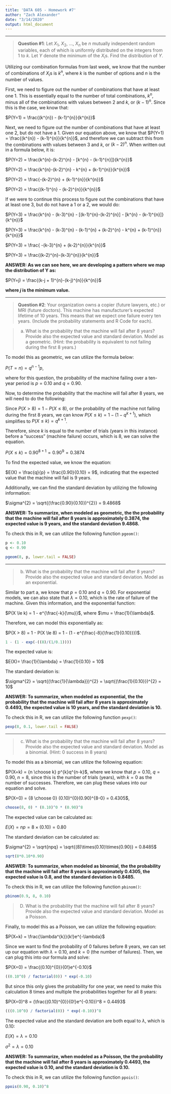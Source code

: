```yaml
---
title: 'DATA 605 - Homework #7'
author: "Zach Alexander"
date: "3/14/2020"
output: html_document
---
```


***

> **Question #1**: Let $X_{1}$, $X_{2}$, ..., $X_{n}$ be $n$ mutually independent random variables, each of which is uniformly distributed on the integers from 1 to $k$. Let $Y$ denote the minimum of the $X_{i}$s. Find the distribution of $Y$.

Utilizing our combination formulas from last week, we know that the number of combinations of $X_{i}$s is $k^{n}$, where $k$ is the number of options and $n$ is the number of values. 

First, we need to figure out the number of combinations that have at least one 1. This is essentially equal to the number of total combinations, $k^{n}$, minus all of the combinations with values between 2 and $k$, or $(k-1)^{n}$. Since this is the case, we know that:  

$P(Y=1) = \frac{(k^{n}) - (k-1)^{n}}{k^{n}}$  

Next, we need to figure out the number of combinations that have at least one 2, but do not have a 1. Given our equation above, we know that $P(Y=1) = \frac{(k^{n}) - (k-1)^{n}}{k^{n}}$, and therefore we can subtract this from the combinations with values between 3 and $k$, or $(k-2)^{n}$. When written out in a formula below, it is:  

$P(Y=2) = \frac{k^{n}-(k-2)^{n} - [k^{n} - (k-1)^{n}]}{k^{n}}$  

$P(Y=2) = \frac{k^{n}-(k-2)^{n} - k^{n} + (k-1)^{n}}{k^{n}}$  

$P(Y=2) = \frac{-(k-2)^{n} + (k-1)^{n}}{k^{n}}$  

$P(Y=2) = \frac{(k-1)^{n} - (k-2)^{n}}{k^{n}}$  


If we were to continue this process to figure out the combinations that have at least one 3, but do not have a 1 or a 2, we would do:  

$P(Y=3) = \frac{k^{n} - (k-3)^{n} - [(k-1)^{n}-(k-2)^{n}] - [k^{n} - (k-1)^{n}]}{k^{n}}$  

$P(Y=3) = \frac{k^{n} - (k-3)^{n} - (k-1)^{n} + (k-2)^{n} - k^{n} + (k-1)^{n}}{k^{n}}$ 

$P(Y=3) = \frac{ -(k-3)^{n} + (k-2)^{n}}{k^{n}}$  

$P(Y=3) = \frac{(k-2)^{n}-(k-3)^{n}}{k^{n}}$  


**ANSWER: As we can see here, we are developing a pattern where we map the distribution of Y as:**    

$P(Y=j) = \frac{(k-j + 1)^{n}-(k-j)^{n}}{k^{n}}$  

**where $j$ is the minimum value.**  

***

> **Question #2**: Your organization owns a copier (future lawyers, etc.) or MRI (future doctors). This machine has manufacturer's expected lifetime of 10 years. This means that we expect one failure every ten years. (Include the probability statements and R Code for each).

> a) What is the probability that the machine will fail after 8 years? Provide also the expected value and standard deviation. Model as a geometric. (Hint: the probability is equivalent to not failing during the first 8 years.)

To model this as geometric, we can utilize the formula below:  

$P(T=n) = q^{n-1}p$,  

where for this question, the probability of the machine failing over a ten-year period is $p = 0.10$ and $q = 0.90$.  

Now, to determine the probability that the machine will fail after 8 years, we will need to do the following:  

Since $P(X > 8) = 1 - P(X \le 8)$, or the probability of the machine not failing during the first 8 years, we can know $P(X \le k) = 1 - (1 - q^{k + 1})$, which simplifies to $P(X \le k) = q^{k + 1}$.  

Therefore, since $k$ is equal to the number of trials (years in this instance) before a "success" (machine failure) occurs, which is 8, we can solve the equation.  

$P(X \le k) = 0.90^{8 + 1} = 0.90^{9} = 0.3874$  

To find the expected value, we know the equation:  

$E(X) = \frac{q}{p} = \frac{0.90}{0.10} = 9$, indicating that the expected value that the machine will fail is 9 years.  

Additionally, we can find the standard deviation by utilizing the following information:  

$\sigma^{2} = \sqrt{(\frac{0.90}{0.10})^{2}} = 9.4868$  


**ANSWER: To summarize, when modeled as geometric, the the probability that the machine will fail after 8 years is approximately 0.3874, the expected value is 9 years, and the standard deviation 9.4868.**  

To check this in R, we can utilize the following function `pgeom()`:  

```r
p <- 0.10
q <- 0.90

pgeom(8, p, lower.tail = FALSE)
```

***

> b) What is the probability that the machine will fail after 8 years? Provide also the expected value and standard deviation. Model as an exponential.

Similar to part a, we know that $p = 0.10$ and $q = 0.90$. For exponential models, we can also state that $\lambda = 0.10$, which is the rate of failure of the machine. Given this information, and the exponential function:  

$P(X \le k) = 1 - e^{\frac{-k}{\mu}}$, where $\mu = \frac{1}{\lambda}$.  

Therefore, we can model this exponentially as:  

$P(X > 8) = 1 - P(X \le 8) = 1 - (1 - e^{\frac{-8}{\frac{1}{0.10}}})$.

```r
1 - (1 - exp(-((8)/(1/0.1))))
```

The expected value is:

$E(X)= \frac{1}{\lambda} = \frac{1}{0.10} = 10$  

The standard deviation is:

$\sigma^{2} = \sqrt{(\frac{1}{\lambda}})^{2} = \sqrt{(\frac{1}{0.10}})^{2} = 10$  

**ANSWER: To summarize, when modeled as exponential, the the probability that the machine will fail after 8 years is approximately 0.4493, the expected value is 10 years, and the standard deviation is 10.**  

To check this in R, we can utilize the following function `pexp()`:  

```r
pexp(8, 0.1, lower.tail = FALSE)
```


***

> c) What is the probability that the machine will fail after 8 years? Provide also the expected value and standard deviation. Model as a binomial. (Hint: 0 success in 8 years)


To model this as a binomial, we can utilize the following equation:  

$P(X=k) = {n \choose k} p^{k}q^{n-k}$, where we know that $p = 0.10$, $q = 0.90$, $n = 8$, since this is the number of trials (years), with $k = 0$ as the number of successes. Therefore, we can plug these values into our equation and solve.

$P(X=0) = {8 \choose 0} (0.10)^{0}(0.90)^{8-0} = 0.4305$,

```r
choose(8, 0) * (0.10)^0 * (0.90)^8
```

The expected value can be calculated as:

$E(X) = np = 8 \times (0.10) = 0.80$  

The standard deviation can be calculated as:  

$\sigma^{2} = \sqrt{npq} = \sqrt{(8)\times(0.10)\times(0.90)} = 0.8485$

```r
sqrt(8*0.10*0.90)
```

**ANSWER: To summarize, when modeled as binomial, the the probability that the machine will fail after 8 years is approximately 0.4305, the expected value is 0.8, and the standard deviation is 0.8485.**  

To check this in R, we can utilize the following function `pbinom()`:  

```r
pbinom(0.9, 8, 0.10)
```

> D) What is the probability that the machine will fail after 8 years? Provide also the expected value and standard deviation. Model as a Poisson.

Finally, to model this as a Poisson, we can utilize the following equation:  

$P(X=k) = \frac{\lambda^{k}}{k!}e^{-\lambda}$  

Since we want to find the probability of 0 failures before 8 years, we can set up our equation with $\lambda = 0.10$, and $k = 0$ (the number of failures). Then, we can plug this into our formula and solve:  

$P(X=0) = \frac{(0.10)^{0}}{0!}e^{-0.10}$  

```r
((0.10^0) / factorial(0)) * exp(-0.10)
```
But since this only gives the probability for one year, we need to make this calculation 8 times and multiple the probabilities together for all 8 years: 

$P(X=0)^8 = (\frac{(0.10)^{0}}{0!}e^{-0.10})^8 = 0.4493$  

```r
(((0.10^0) / factorial(0)) * exp(-0.10))^8
```

The expected value and the standard deviation are both equal to $\lambda$, which is 0.10:

$E(X) = \lambda = 0.10$  

$\sigma^{2} = \lambda = 0.10$

**ANSWER: To summarize, when modeled as a Poisson, the the probability that the machine will fail after 8 years is approximately 0.4493, the expected value is 0.10, and the standard deviation is 0.10.**  

To check this in R, we can utilize the following function `ppois()`:  

```r
ppois(0.90, 0.10)^8
```

